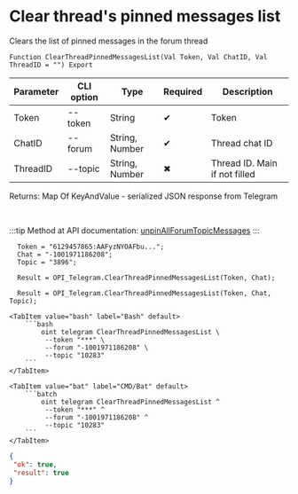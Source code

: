 ﻿---
sidebar_position: 10
description: Clear thread's pinned messages list and other functions to work with Telegram in the Open Integration Package, a free open-source integration library for 1C:Enterprise 8, OneScript and CLI
keywords: [1C, 1С, 1С:Enterprise, 1С:Enterprise 8.3, API, Integration, Services, Exchange, OneScript, CLI, Telegram]
---


# Clear thread's pinned messages list
 Clears the list of pinned messages in the forum thread



`Function ClearThreadPinnedMessagesList(Val Token, Val ChatID, Val ThreadID = "") Export`

  | Parameter | CLI option | Type | Required | Description |
  |-|-|-|-|-|
  | Token | --token | String | &#x2714; | Token |
  | ChatID | --forum | String, Number | &#x2714; | Thread chat ID |
  | ThreadID | --topic | String, Number | &#x2716; | Thread ID. Main if not filled |

  
  Returns:  Map Of KeyAndValue - serialized JSON response from Telegram

<br/>

:::tip
Method at API documentation: [unpinAllForumTopicMessages](https://core.telegram.org/bots/api#unpinallforumtopicmessages)
:::
<br/>



```bsl title="1C:Enterprise/OneScript code example"
  Token = "6129457865:AAFyzNYOAFbu...";
  Chat = "-1001971186208";
  Topic = "3896";
  
  Result = OPI_Telegram.ClearThreadPinnedMessagesList(Token, Chat);
  
  Result = OPI_Telegram.ClearThreadPinnedMessagesList(Token, Chat, Topic);
```
 

 <Tabs>
  
    <TabItem value="bash" label="Bash" default>
        ```bash
            oint telegram ClearThreadPinnedMessagesList \
             --token "***" \
             --forum "-1001971186208" \
             --topic "10283"
        ```
    </TabItem>
  
    <TabItem value="bat" label="CMD/Bat" default>
        ```batch
            oint telegram ClearThreadPinnedMessagesList ^
             --token "***" ^
             --forum "-1001971186208" ^
             --topic "10283"
        ```
    </TabItem>
</Tabs>


```json title="Result"
{
 "ok": true,
 "result": true
}
```

